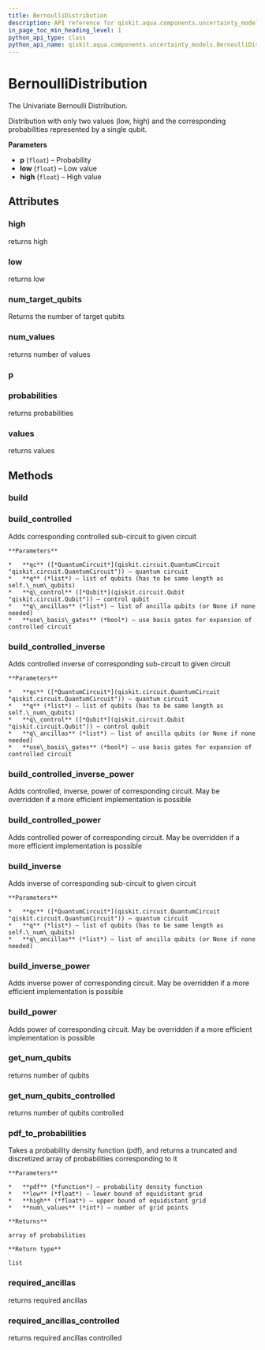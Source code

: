 ```yaml
---
title: BernoulliDistribution
description: API reference for qiskit.aqua.components.uncertainty_models.BernoulliDistribution
in_page_toc_min_heading_level: 1
python_api_type: class
python_api_name: qiskit.aqua.components.uncertainty_models.BernoulliDistribution
---
```


# BernoulliDistribution

<Class id="qiskit.aqua.components.uncertainty_models.BernoulliDistribution" isDedicatedPage={true} github="https://github.com/qiskit-community/qiskit-aqua/tree/stable/0.7/qiskit/aqua/components/uncertainty_models/bernoulli_distribution.py" signature="BernoulliDistribution(p, low=0, high=1)">
  The Univariate Bernoulli Distribution.

  Distribution with only two values (low, high) and the corresponding probabilities represented by a single qubit.

  **Parameters**

  *   **p** (`float`) – Probability
  *   **low** (`float`) – Low value
  *   **high** (`float`) – High value

  ## Attributes

  ### high

  <Attribute id="qiskit.aqua.components.uncertainty_models.BernoulliDistribution.high" name="high">
    returns high
  </Attribute>

  ### low

  <Attribute id="qiskit.aqua.components.uncertainty_models.BernoulliDistribution.low" name="low">
    returns low
  </Attribute>

  ### num\_target\_qubits

  <Attribute id="qiskit.aqua.components.uncertainty_models.BernoulliDistribution.num_target_qubits" name="num_target_qubits">
    Returns the number of target qubits
  </Attribute>

  ### num\_values

  <Attribute id="qiskit.aqua.components.uncertainty_models.BernoulliDistribution.num_values" name="num_values">
    returns number of values
  </Attribute>

  ### p

  <Attribute id="qiskit.aqua.components.uncertainty_models.BernoulliDistribution.p" name="p" />

  ### probabilities

  <Attribute id="qiskit.aqua.components.uncertainty_models.BernoulliDistribution.probabilities" name="probabilities">
    returns probabilities
  </Attribute>

  ### values

  <Attribute id="qiskit.aqua.components.uncertainty_models.BernoulliDistribution.values" name="values">
    returns values
  </Attribute>

  ## Methods

  ### build

  <Function id="qiskit.aqua.components.uncertainty_models.BernoulliDistribution.build" name="build" signature="BernoulliDistribution.build(qc, q, q_ancillas=None, params=None)" />

  ### build\_controlled

  <Function id="qiskit.aqua.components.uncertainty_models.BernoulliDistribution.build_controlled" name="build_controlled" signature="BernoulliDistribution.build_controlled(qc, q, q_control, q_ancillas=None, use_basis_gates=True)">
    Adds corresponding controlled sub-circuit to given circuit

    **Parameters**

    *   **qc** ([*QuantumCircuit*](qiskit.circuit.QuantumCircuit "qiskit.circuit.QuantumCircuit")) – quantum circuit
    *   **q** (*list*) – list of qubits (has to be same length as self.\_num\_qubits)
    *   **q\_control** ([*Qubit*](qiskit.circuit.Qubit "qiskit.circuit.Qubit")) – control qubit
    *   **q\_ancillas** (*list*) – list of ancilla qubits (or None if none needed)
    *   **use\_basis\_gates** (*bool*) – use basis gates for expansion of controlled circuit
  </Function>

  ### build\_controlled\_inverse

  <Function id="qiskit.aqua.components.uncertainty_models.BernoulliDistribution.build_controlled_inverse" name="build_controlled_inverse" signature="BernoulliDistribution.build_controlled_inverse(qc, q, q_control, q_ancillas=None, use_basis_gates=True)">
    Adds controlled inverse of corresponding sub-circuit to given circuit

    **Parameters**

    *   **qc** ([*QuantumCircuit*](qiskit.circuit.QuantumCircuit "qiskit.circuit.QuantumCircuit")) – quantum circuit
    *   **q** (*list*) – list of qubits (has to be same length as self.\_num\_qubits)
    *   **q\_control** ([*Qubit*](qiskit.circuit.Qubit "qiskit.circuit.Qubit")) – control qubit
    *   **q\_ancillas** (*list*) – list of ancilla qubits (or None if none needed)
    *   **use\_basis\_gates** (*bool*) – use basis gates for expansion of controlled circuit
  </Function>

  ### build\_controlled\_inverse\_power

  <Function id="qiskit.aqua.components.uncertainty_models.BernoulliDistribution.build_controlled_inverse_power" name="build_controlled_inverse_power" signature="BernoulliDistribution.build_controlled_inverse_power(qc, q, q_control, power, q_ancillas=None, use_basis_gates=True)">
    Adds controlled, inverse, power of corresponding circuit. May be overridden if a more efficient implementation is possible
  </Function>

  ### build\_controlled\_power

  <Function id="qiskit.aqua.components.uncertainty_models.BernoulliDistribution.build_controlled_power" name="build_controlled_power" signature="BernoulliDistribution.build_controlled_power(qc, q, q_control, power, q_ancillas=None, use_basis_gates=True)">
    Adds controlled power of corresponding circuit. May be overridden if a more efficient implementation is possible
  </Function>

  ### build\_inverse

  <Function id="qiskit.aqua.components.uncertainty_models.BernoulliDistribution.build_inverse" name="build_inverse" signature="BernoulliDistribution.build_inverse(qc, q, q_ancillas=None)">
    Adds inverse of corresponding sub-circuit to given circuit

    **Parameters**

    *   **qc** ([*QuantumCircuit*](qiskit.circuit.QuantumCircuit "qiskit.circuit.QuantumCircuit")) – quantum circuit
    *   **q** (*list*) – list of qubits (has to be same length as self.\_num\_qubits)
    *   **q\_ancillas** (*list*) – list of ancilla qubits (or None if none needed)
  </Function>

  ### build\_inverse\_power

  <Function id="qiskit.aqua.components.uncertainty_models.BernoulliDistribution.build_inverse_power" name="build_inverse_power" signature="BernoulliDistribution.build_inverse_power(qc, q, power, q_ancillas=None)">
    Adds inverse power of corresponding circuit. May be overridden if a more efficient implementation is possible
  </Function>

  ### build\_power

  <Function id="qiskit.aqua.components.uncertainty_models.BernoulliDistribution.build_power" name="build_power" signature="BernoulliDistribution.build_power(qc, q, power, q_ancillas=None)">
    Adds power of corresponding circuit. May be overridden if a more efficient implementation is possible
  </Function>

  ### get\_num\_qubits

  <Function id="qiskit.aqua.components.uncertainty_models.BernoulliDistribution.get_num_qubits" name="get_num_qubits" signature="BernoulliDistribution.get_num_qubits()">
    returns number of qubits
  </Function>

  ### get\_num\_qubits\_controlled

  <Function id="qiskit.aqua.components.uncertainty_models.BernoulliDistribution.get_num_qubits_controlled" name="get_num_qubits_controlled" signature="BernoulliDistribution.get_num_qubits_controlled()">
    returns number of qubits controlled
  </Function>

  ### pdf\_to\_probabilities

  <Function id="qiskit.aqua.components.uncertainty_models.BernoulliDistribution.pdf_to_probabilities" name="pdf_to_probabilities" signature="static BernoulliDistribution.pdf_to_probabilities(pdf, low, high, num_values)">
    Takes a probability density function (pdf), and returns a truncated and discretized array of probabilities corresponding to it

    **Parameters**

    *   **pdf** (*function*) – probability density function
    *   **low** (*float*) – lower bound of equidistant grid
    *   **high** (*float*) – upper bound of equidistant grid
    *   **num\_values** (*int*) – number of grid points

    **Returns**

    array of probabilities

    **Return type**

    list
  </Function>

  ### required\_ancillas

  <Function id="qiskit.aqua.components.uncertainty_models.BernoulliDistribution.required_ancillas" name="required_ancillas" signature="BernoulliDistribution.required_ancillas()">
    returns required ancillas
  </Function>

  ### required\_ancillas\_controlled

  <Function id="qiskit.aqua.components.uncertainty_models.BernoulliDistribution.required_ancillas_controlled" name="required_ancillas_controlled" signature="BernoulliDistribution.required_ancillas_controlled()">
    returns required ancillas controlled
  </Function>
</Class>

